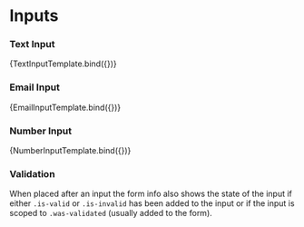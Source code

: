 

<Meta title="Components/Form/Input" component={RenderInput} />

# Inputs

### Text Input

<Canvas>
  <Story
    name="TextInput"
    args={{ label: 'Text input', info: 'Input some text here' }}
  >
    {TextInputTemplate.bind({})}
  </Story>
</Canvas>

### Email Input

<Canvas>
  <Story
    name="EmailInput"
    args={{ label: 'Email input', info: 'Only email input' }}
  >
    {EmailInputTemplate.bind({})}
  </Story>
</Canvas>

### Number Input

<Canvas>
  <Story
    name="NumberInput"
    args={{ label: 'Number input', info: 'Only number input' }}
  >
    {NumberInputTemplate.bind({})}
  </Story>
</Canvas>

### Validation

When placed after an input the form info also shows the state of the input if either `.is-valid` or `.is-invalid` has been added to the input or if the input is scoped to `.was-validated` (usually added to the form).

<Canvas>
  <TextInput
    label="Text Input"
    info="Info"
    validator={{ message: 'success', indicator: 'success' }}
  />
  <EmailInput
    label="Email Input"
    info="Info"
    validator={{ message: 'error', indicator: 'error' }}
  />
  <NumberInput
    label="Number Input"
    info="Info"
    validator={{ message: 'nuetral', indicator: 'info' }}
  />
</Canvas>

<ArgsTable story="TextInput" />
